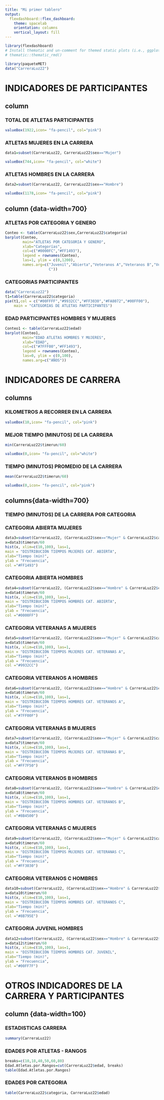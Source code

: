 ```yaml
---
title: "Mi primer tablero"
output: 
  flexdashboard::flex_dashboard:
    theme: spacelab
    orientation: columns
    vertical_layout: fill
---
```


```r
library(flexdashboard)
# Install thematic and un-comment for themed static plots (i.e., ggplot2)
# thematic::thematic_rmd()
```
```r
library(paqueteMET)     
data("CarreraLuz22")
```
# **INDICADORES DE PARTICIPANTES** 

column {data-width=300}
---------------------------------------------------------------

### **TOTAL DE ATLETAS PARTICIPANTES**

```r
valueBox(1922,icon= "fa-pencil", col="pink")
```
### **ATLETAS MUJERES EN LA CARRERA**

```r
data1=subset(CarreraLuz22, CarreraLuz22$sex=="Mujer")
```

```r
valueBox(744,icon= "fa-pencil", col="white")
```

### **ATLETAS HOMBRES EN LA CARRERA**

```r
data2=subset(CarreraLuz22, CarreraLuz22$sex=="Hombre")
```

```r
valueBox(1178,icon= "fa-pencil", col="pink")
```

column {data-width=700}{.tabset}
---------------------------------------------------------------

### ATLETAS POR CATEGORIA Y GENERO

```r
Conteo <- table(CarreraLuz22$sex,CarreraLuz22$categoria)
barplot(Conteo, 
        main="ATLETAS POR CATEGORIA Y GENERO",
        xlab="Categorías",
        col=c("#0000FC","#FF1493"),
        legend = rownames(Conteo),
        las=1, ylim = c(0,1200),
        names.arg=c("Juvenil","Abierta","Veteranos A","Veteranos B","Veteranos
                    C"))
```

### CATEGORIAS PARTICIPANTES

```r
data("CarreraLuz22")
t1=table(CarreraLuz22$categoria)
pie(t1,col = c("#00FFFF","#9932CC","#FF3030","#FA8072","#00FF00"),
    main = "CATEGORIAS DE ATLETAS PARTICIPANTES")
```

### EDAD PARTICIPANTES HOMBRES Y MUJERES

```r
Conteo1 <- table(CarreraLuz22$edad)
barplot(Conteo1, 
        main="EDAD ATLETAS HOMBRES Y MUJERES",
        xlab="EDAD",
        col=c("#7FFF00","#FF1493"),
        legend = rownames(Conteo),
        las=0, ylim = c(0,100),
        names.arg=c("AÑOS"))
```         

# **INDICADORES DE CARRERA** 

columns {data-width=300}
---------------------------------------------------------------

### **KILOMETROS A RECORRER EN LA CARRERA**

```r
valueBox(10,icon= "fa-pencil", col="pink")
```

### **MEJOR TIEMPO (MINUTOS) DE LA CARRERA**

```r
min(CarreraLuz22$timerun/60)
```

```r
valueBox(0,icon= "fa-pencil", col="white")
```

### **TIEMPO (MINUTOS) PROMEDIO DE LA CARRERA**

```r
mean(CarreraLuz22$timerun/60)
```
```r
valueBox(0,icon= "fa-pencil", col="pink")
```
columns{data-width=700}{.tabset}
-----------------------------------------------------------

### **TIEMPO (MINUTOS) DE LA CARRERA POR CATEGORIA**

### CATEGORIA ABIERTA MUJERES

```r
data3=subset(CarreraLuz22, (CarreraLuz22$sex=="Mujer" & CarreraLuz22$categoria=="2. Abierta")) 
x=data3$timerun/60
hist(x, xlim=c(10,100), las=1,
main = "DISTRIBUCIÓN TIEMPOS MUJERES CAT. ABIERTA",
xlab="Tiempo (min)",
ylab = "Frecuencia",
col ="#FF1493")
```

### CATEGORIA ABIERTA HOMBRES

```r
data4=subset(CarreraLuz22, (CarreraLuz22$sex=="Hombre" & CarreraLuz22$categoria=="2. Abierta")) 
x=data4$timerun/60
hist(x, xlim=c(10,100), las=1,
main = "DISTRIBUCIÓN TIEMPOS HOMBRES CAT. ABIERTA",
xlab="Tiempo (min)",
ylab = "Frecuencia",
col ="#0000FF")
```

### CATEGORIA VETERANAS A MUJERES

```r
data5=subset(CarreraLuz22, (CarreraLuz22$sex=="Mujer" & CarreraLuz22$categoria=="3. Veteranos A")) 
x=data5$timerun/60
hist(x, xlim=c(10,100), las=1,
main = "DISTRIBUCIÓN TIEMPOS MUJERES CAT. VETERANAS A",
xlab="Tiempo (min)",
ylab = "Frecuencia",
col ="#9932CC")
```

### CATEGORIA VETERANOS A HOMBRES

```r
data6=subset(CarreraLuz22, (CarreraLuz22$sex=="Hombre" & CarreraLuz22$categoria=="3. Veteranos A")) 
x=data6$timerun/60
hist(x, xlim=c(10,100), las=1,
main = "DISTRIBUCIÓN TIEMPOS HOMBRES CAT. VETERANOS A",
xlab="Tiempo (min)",
ylab = "Frecuencia",
col ="#7FF00F")
```

### CATEGORIA VETERANAS B MUJERES

```r
data7=subset(CarreraLuz22, (CarreraLuz22$sex=="Mujer" & CarreraLuz22$categoria=="4. Veteranos B")) 
x=data7$timerun/60
hist(x, xlim=c(10,100), las=1,
main = "DISTRIBUCIÓN TIEMPOS MUJERES CAT. VETERANAS B",
xlab="Tiempo (min)",
ylab = "Frecuencia",
col ="#FF7F50")
```

### CATEGORIA VETERANOS B HOMBRES

```r
data8=subset(CarreraLuz22, (CarreraLuz22$sex=="Hombre" & CarreraLuz22$categoria=="4. Veteranos B")) 
x=data8$timerun/60
hist(x, xlim=c(10,100), las=1,
main = "DISTRIBUCIÓN TIEMPOS HOMBRES CAT. VETERANOS B",
xlab="Tiempo (min)",
ylab = "Frecuencia",
col ="#8B4500")
```

### CATEGORIA VETERANAS C MUJERES

```r
data9=subset(CarreraLuz22, (CarreraLuz22$sex=="Mujer" & CarreraLuz22$categoria=="5. Veteranos C")) 
x=data9$timerun/60
hist(x, xlim=c(10,100), las=1,
main = "DISTRIBUCIÓN TIEMPOS MUJERES CAT. VETERANAS C",
xlab="Tiempo (min)",
ylab = "Frecuencia",
col ="#FF3030")
```

### CATEGORIA VETERANOS C HOMBRES

```r
data10=subset(CarreraLuz22, (CarreraLuz22$sex=="Hombre" & CarreraLuz22$categoria=="5. Veteranos C")) 
x=data10$timerun/60
hist(x, xlim=c(10,100), las=1,
main = "DISTRIBUCIÓN TIEMPOS HOMBRES CAT. VETERANOS C",
xlab="Tiempo (min)",
ylab = "Frecuencia",
col ="#8B795E")
```

### CATEGORIA JUVENIL HOMBRES

```r
data12=subset(CarreraLuz22, (CarreraLuz22$sex=="Hombre" & CarreraLuz22$categoria=="1. Juvenil")) 
x=data12$timerun/60
hist(x, xlim=c(10,100), las=1,
main = "DISTRIBUCIÓN TIEMPOS HOMBRES CAT. JUVENIL",
xlab="Tiempo (min)",
ylab = "Frecuencia",
col ="#00FF7F")
``` 

# **OTROS INDICADORES DE LA CARRERA Y PARTICIPANTES**

column {data-width=100}{.tabset}
---------------------------------------------------------------

### **ESTADISTICAS CARRERA**

```r
summary(CarreraLuz22)
```
### **EDADES POR ATLETAS - RANGOS**

```r
breaks=c(10,18,40,50,60,80)
Edad.Atletas.por.Rangos=cut(CarreraLuz22$edad, breaks)
table(Edad.Atletas.por.Rangos)
```

### **EDADES POR CATEGORIA**

```r
table(CarreraLuz22$categoria, CarreraLuz22$edad)
```
